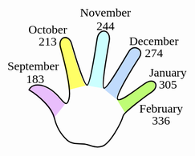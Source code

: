 ```{=html}
<?xml version="1.0" encoding="UTF-8" standalone="no"?>
<!-- Generator: Adobe Illustrator 11 Build 196, SVG Export Plug-In . SVG Version: 6.0.0 Build 78)  -->
<svg
   ns3:viewOrigin="-123.4824 642.7246"
   ns3:rulerOrigin="124 -124"
   ns3:pageBounds="-124 716 716 124"
   width="362.46964"
   height="277.19528"
   viewBox="0 0 362.46965 277.19529"
   overflow="visible"
   enable-background="new 0 0 838.332 516.951"
   xml:space="preserve"
   version="1.1"
   id="righthand"
   sodipodi:docname="righthand.svg"
   inkscape:version="1.3.2 (091e20e, 2023-11-25)"
   xmlns:inkscape="http://www.inkscape.org/namespaces/inkscape"
   xmlns:x="adobe:ns:meta/"
   xmlns:sodipodi="http://sodipodi.sourceforge.net/DTD/sodipodi-0.dtd"
   xmlns="http://www.w3.org/2000/svg"
   xmlns:svg="http://www.w3.org/2000/svg"
   xmlns:rdf="http://www.w3.org/1999/02/22-rdf-syntax-ns#"
   xmlns:dc="http://purl.org/dc/elements/1.1/"
   xmlns:pdf="http://ns.adobe.com/pdf/1.3/"
   xmlns:xap="http://ns.adobe.com/xap/1.0/"
   xmlns:xapgimg="http://ns.adobe.com/xap/1.0/g/img/"
   xmlns:xapmm="http://ns.adobe.com/xap/1.0/mm/"
   xmlns:ns3="&amp;#38;ns_ai;"
   xmlns:ns4="&amp;#38;ns_sfw;"
   xmlns:ns5="&amp;#38;ns_vars;"><defs
   id="defs108">
					</defs><sodipodi:namedview
   id="namedview108"
   pagecolor="#ffffff"
   bordercolor="#000000"
   borderopacity="0.25"
   inkscape:showpageshadow="2"
   inkscape:pageopacity="0.0"
   inkscape:pagecheckerboard="0"
   inkscape:deskcolor="#d1d1d1"
   inkscape:zoom="0.4993561"
   inkscape:cx="-32.041263"
   inkscape:cy="65.083815"
   inkscape:window-width="1256"
   inkscape:window-height="896"
   inkscape:window-x="221"
   inkscape:window-y="32"
   inkscape:window-maximized="0"
   inkscape:current-layer="svg108" />
	<metadata
   id="metadata1">
		<ns4:sfw>
			<ns4:slices />
			<ns4:sliceSourceBounds
   x="-123.482"
   y="125.773"
   width="838.332"
   height="516.951"
   bottomLeftOrigin="true" />
		</ns4:sfw>
		<ns5:variableSets>
			<ns5:variableSet
   varSetName="binding1"
   locked="none">
				<ns5:variables />
				<ns5:sampleDataSets />
			</ns5:variableSet>
		</ns5:variableSets>
<?xpacket begin='﻿' id='W5M0MpCehiHzreSzNTczkc9d'?><x:xmpmeta
   x:xmptk="XMP toolkit 3.0-29, framework 1.6">
<rdf:RDF>
 <rdf:Description
   rdf:about="uuid:4dd77512-294e-11df-b0f4-001f5b3c2ba8">
  <pdf:Producer>Adobe PDF library 6.66</pdf:Producer>
 </rdf:Description>
 <rdf:Description
   rdf:about="uuid:4dd77512-294e-11df-b0f4-001f5b3c2ba8">
 </rdf:Description>
 <rdf:Description
   rdf:about="uuid:4dd77512-294e-11df-b0f4-001f5b3c2ba8">
 </rdf:Description>
 <rdf:Description
   rdf:about="uuid:4dd77512-294e-11df-b0f4-001f5b3c2ba8">
  <xap:ModifyDate>2010-03-06T19:45:34Z</xap:ModifyDate>
  <xap:CreateDate>2008-03-27T12:07:11+01:00</xap:CreateDate>
  <xap:CreatorTool>Illustrator</xap:CreatorTool>
  <xap:MetadataDate>2008-03-27T16:40:58+01:00</xap:MetadataDate>
  <xap:Thumbnails>
   <rdf:Alt>
    <rdf:li
   rdf:parseType="Resource">
     <xapgimg:format>JPEG</xapgimg:format>
     <xapgimg:width>256</xapgimg:width>
     <xapgimg:height>160</xapgimg:height>
     <xapgimg:image>/9j/4AAQSkZJRgABAgEASABIAAD/7QAsUGhvdG9zaG9wIDMuMAA4QklNA+0AAAAAABAASAAAAAEA
AQBIAAAAAQAB/+4ADkFkb2JlAGTAAAAAAf/bAIQABgQEBAUEBgUFBgkGBQYJCwgGBggLDAoKCwoK
DBAMDAwMDAwQDA4PEA8ODBMTFBQTExwbGxscHx8fHx8fHx8fHwEHBwcNDA0YEBAYGhURFRofHx8f
Hx8fHx8fHx8fHx8fHx8fHx8fHx8fHx8fHx8fHx8fHx8fHx8fHx8fHx8fHx8f/8AAEQgAoAEAAwER
AAIRAQMRAf/EAaIAAAAHAQEBAQEAAAAAAAAAAAQFAwIGAQAHCAkKCwEAAgIDAQEBAQEAAAAAAAAA
AQACAwQFBgcICQoLEAACAQMDAgQCBgcDBAIGAnMBAgMRBAAFIRIxQVEGE2EicYEUMpGhBxWxQiPB
UtHhMxZi8CRygvElQzRTkqKyY3PCNUQnk6OzNhdUZHTD0uIIJoMJChgZhJRFRqS0VtNVKBry4/PE
1OT0ZXWFlaW1xdXl9WZ2hpamtsbW5vY3R1dnd4eXp7fH1+f3OEhYaHiImKi4yNjo+Ck5SVlpeYmZ
qbnJ2en5KjpKWmp6ipqqusra6voRAAICAQIDBQUEBQYECAMDbQEAAhEDBCESMUEFURNhIgZxgZEy
obHwFMHR4SNCFVJicvEzJDRDghaSUyWiY7LCB3PSNeJEgxdUkwgJChgZJjZFGidkdFU38qOzwygp
0+PzhJSktMTU5PRldYWVpbXF1eX1RlZmdoaWprbG1ub2R1dnd4eXp7fH1+f3OEhYaHiImKi4yNjo
+DlJWWl5iZmpucnZ6fkqOkpaanqKmqq6ytrq+v/aAAwDAQACEQMRAD8A9KaVpWlnS7MmzgJMEdT6
afyD2xVFfonSv+WKD/kUn9MVd+idK/5YoP8AkUn9MVd+idK/5YoP+RSf0xV36J0r/lig/wCRSf0x
V36J0r/lig/5FJ/TFXfonSv+WKD/AJFJ/TFXfonSv+WKD/kUn9MVd+idK/5YoP8AkUn9MVd+idK/
5YoP+RSf0xV5L/zjFaWl1+Wjy3MMc8v6Uvl5yqHagl2FWB6Yq9a/ROlf8sUH/IpP6Yq79E6V/wAs
UH/IpP6Yq79E6V/yxQf8ik/pirv0TpX/ACxQf8ik/pirv0TpX/LFB/yKT+mKu/ROlf8ALFB/yKT+
mKu/ROlf8sUH/IpP6Yq79E6V/wAsUH/IpP6Yq79E6V/yxQf8ik/pirv0TpX/ACxQf8ik/pirv0Tp
X/LFB/yKT+mKu/ROlf8ALFB/yKT+mKu/ROlf8sUH/IpP6Yq79E6V/wAsUH/IpP6Yq79E6V/yxQf8
ik/pirv0TpX/ACxQf8ik/pirv0TpX/LFB/yKT+mKu/ROlf8ALFB/yKT+mKu/ROlf8sUH/IpP6Yq7
9E6V/wAsUH/IpP6YqhdV0rSxpd4RZwAiCSh9NP5D7YqitJ/45Vl/xgi/4gMVReKuxV2KuxV2KuxV
2KuxV2KvH/8AnFn/AMlfJ/21b/8A5O4q9gxV2KuxV2KuxV2KuxV2KuxV2KuxV2KuxV2KuxV2KuxV
2KuxV2KoTVv+OVe/8YJf+IHFXaT/AMcqy/4wRf8AEBirzvTrnXNTjaZ75vVC27Su8t4vJ57WG5bg
ltc2kcaL6/BV4k0FSxJzUa3tTwcnBw38XHyZ+E1S367qX6ZOieo31n6uLwX31vU+Hp8zGY/Q+t15
cqHn6vT9nK/5Y/d8fD/FXPy9zH8x6bpdqNxqmmpDJLM12LiZLZI0u9TgIeY8Ucsbyeqh6chx6d8s
0Xanj5RDhq/NY6mzyRBtdbAJF8CewM2qCv0/Xz+rOj/Kea/mPJC6Xd6nq2nw6lbzNaQXI5xW8l1q
c7otSBykF5CGNN/sD+OCOmsXbKWejVK2kvqep6jqGmpO1vLpfpetcm61ORZvrCl14xfXIzHwAoau
/L2yqWGjVsJ6rhA25qt8mp2WradpT3DTy6qJvRuRdanGsJt1V2LR/XJDLyUkCjpQ+OYHaOo/LYjk
ript02bxTVUv1e21LSNOn1O4u2uoLUCSW3juNThd0qAwWQ30oU06VQ5odP7ReJkEeCrPf+xzDhoc
0Wug62VBbUQjEVKCXVHAPhy+vpyp48R8sqPtOf8AU/8AZfsT4Pm8t/5xw03Urv8AL6Zobz6ukep3
iFfUvviIcEtSG7tkH2qfZJ71zN7Q7b/L5BDg4tgedc/gxhjsPQ+Op/p/9A/WG9f6r9e+vfWtT4en
6npel6H1yvLl8XP1fbj3yn/RD+68Tg/iqr8r7k+FvTtXXU9INj6tw13+kLqOxjC3Wpwem8wbhKSb
ybmqld0oK/zDL+ze2vzOXw+Hh277/QwzR4ImSNutG1m3tZrj9Iep6KNJ6fq6onLiCePL6+3GtOtD
8s6Pw3XDW+SWWMuqajZwX8Fw1tBdxrNDA9zqczokg5KGkF7EGbid6KMujpbF23HPR5Kdld6ne3t9
YpK0Mmmukc07XepyLM0qCUFYxeR+mFR1G7tU16ZpO09d+WmIVxbe5EtRVbNXd7qdpqdjpjytNNqf
q+jci71ONYfQXm3KL645k5g0FHSnXfpmHDtm4Slw/TXXv+CBqbBNK97LqOmxJd3Vw9zbiaGOWGK5
1OFys0qxEq7XsoBXnX7O/Tbrjp+2PEmI8NX5/sWGps1S+2h1m4t4rgXfpCZFk9L19Uk48hXjz+vR
8qVpXiK+AyuXblGuD7f2IOq8l5s9bAJF6HI3CGfVEBPhy+vvSvjxPywDt3+h9v7EfmvJkulaRpmo
aXZ36vfxrdwRzrGdRviVEqB6E+t2rnQhzEgstN1e9t/rUd+YYpHf04ml1N2VVcqoZxqCcjQbniPl
nLan2hljySgIDY97eMVhQsLXWrzUtSsfr3pnTXjjaX1tUb1DLGJuQX6+vDirhaVapFdq0G/7M1H5
nCMhFXbg6nN4cq5obWTrem6rpmnC8Ep1MzUm9fVF9L6ugc/B9fbnyrT7S0982McVmmqGpMgdlR11
i3ltWmvPVhlurW3lRJtUjbjcXCQsVY37gEB6j4Tlk9MIi7bIZ7NUynWdJsNO0e+1BWvpWs7eW4WI
6lfKGMSF+PL1WpWnWmYU5UCe5yEq/QGtU/46Yr4epqn/AHkM5T/ROf8AU/8AZfsb/B80DoKajr2k
watb3DWENzy4W0l1qdyy8GKNWUXluDVlJHwdM67EOOIl3h1uXVcMiK5KLyan+lbrSVmZZrJY5Zbs
3epssizg8AsP1tShUo3I+o3bx2vx4OLqmOpsXSjfXmp6fJaRSyNcNqE62sDrd6nCIpGBfmym7l9R
eCN8IK7038KNcPAxGfOmQz7HZWv/ANMWFlcXz3hlS1jaZ40n1KN2WMFiFZ7ydA1BtyjYeIOc/j7b
4pAcHM9/7GA1Nnky60uLqfyrdfWpfXuIFvLaS4KqpkNtJJB6jKoChn9PkQoAqdhTN+5aZaT/AMcq
y/4wRf8AEBirynTdeGmIYfqF5ferBYS87KFplSunWycHb4QH+DlQV+Eg985rtXBxZr4ojYc3Czxu
XNS/TE3+ITrv6Lv/AEfqosfqf1Wb6xX1DKZacfR4dF/vOVf2aZi+FHwuHjjfFf2e5r4Rw1Y5t6j5
kXWre0+pafeiOKeG8W4eB3hcQ/vBGr24n+JiAnT4TXlQgjMjQ4hp84lOUdvNMYcJ3IRR88Q8/SXS
NTNxQn0Db/GAKUZkDF1QlqBuNDvSpU07TBrceUXD1BPB5hBaP5hXRNLtNKubC9lkgpBHPFbusUzF
qIIvrAgkZm5fY4V69QK5YMnCBYKZRsk2Edo+uTaPqWr6xeaVqH1XUhCwRbaQPAtshRmuDII4lU15
ArI232uOUTnZJaskRKgCFa+8wvqWs6PrNtpWo/VdMW4Zka1kLzi5RY1NuYxJGwAqxLOoI6E1zmu2
NZgzYTjjOIlfXyLm6PTzxysr9Z81R69pF5pVppmoxyTj6vLPJbM8cDchyEwhM0iso34ceVKGlCDn
NafRjFkhOU4Vz59Pk7Aysckt8x/nvonl7ULPS77y9rs2qXsbSw2lpZiRmWP7TIJJIWZRQ78fmBgx
dkSyAyjPHwjrZ/Uk5K6MY/IvWb3yl+X0kevaHqdp697dXqu9sY1WKUjh6jTGIKzcfhHeopUmmZva
WmGoz+icD6QOfcwgaG4ZsdduB5o/xB+h9T+rfUvqBtPqk31nl6vrepTj6Xp0+H+85V/ZpvmH+Xj4
HB4kOLivme6u5le/JZq/mQeYI9Mm0/Tb4w2N7Ffmdrd3ilW3DVjie3E4Z2Y8RWi9asKZuux+x82D
MMkq4a6OJqc8DExvdHX/AOYNrNBc2SaRqgumjaMxtbboXX4WlVGd0VuWx470NK0OdeLPIOqjhPOw
kun+Z49K06002fTr+R7SKO2SaO3dUnMYWNTEJvRkYt9rhx5AVPRSctnqI4oXPYByJQsk2Flhrraf
qGp6jPpt96GpSRSgC3kQwCKNYW+sNKIolFED8ldgAfiIpnI9rShqsoOOUeVbsZRugCFl1rrajqmk
6zb6bf8A1bTxMxja2lMk63UYRTBwV4yF+0ebrt0rmBDAIwlEzjZrr3H3KI0CLCvfeZ4NatvqVtYX
0f8ApEHrXD27vHEYZ0kkWT0PWdXCp9jjWtK064cGnGLJGUpRrnz/AGLCHCQSQr2XnCOG1htpdK1A
XESRxmL0lDuSrbxRu6SOv7ttwm3emVnRGVyEoVfex8K97Cu/nIqjEaHq1QCRW1oPwY5EaP8Apw+a
+H5h6H5dtxb+X9MtxKk4htIIxNEeUb8Y1HJD3VqVBzsxydkwjTtY81W9sYLLy+L6zjlmWC8F5FF6
qCVgH9N15LXwOcBrsGE5pXkrf+aXKiTXJCaTq/miPWdZlt9CFzdTyQve2gukj+qusQjRDI68JecS
LJVOnLidxnY9hxEdMBE8Q335dXVa8Az3NILzLqnmSbXdEnudGW1vLc3P1GxNyshuucYWWkqLwi9J
fi+P7XQb5uYE8Q2aMUY0d1b9J+ZJ7vTor3RRZWzahYc7n60kvGl5EVHBF5HkwC/Tl2WR4Ts24wOI
bvRPNo5eVdZHIJWxuRyavEfuW3PEM1PkDmsyC4n3OcGO/wCLLmlf8PatTr/dQf8AVbPNvysf9Uh/
sv8AiXL4vJJfJGuzWHliys49LvdRSIPS8skUwPzdpPgM7QOePLi1UHxA56dp9scR5B0GohczuELJ
rsq+ZtRu/wBF3jvcxwRNZLGv1iEQKSHlBYRBZfWPDjIa8W8DTMwy3OzKEPSNwhta1qS4m02STT7u
0+pXa3SpcIOU5CtF6MAiMvKUiXmFamynwzD7XHHp5Dl5nkzEdjuiNU8zi9027s/0XqNp9ahkhN1d
W5jgi9RSvqSuC3FErVjTYZxmDS+uPrhzHVhHHuNwz2w/5RnUv+M+q/8AUXPnYuxTXSf+OVZf8YIv
+IDFXmmg6tpdlC8V5eQW0jRWLqk0iRsUOm2o5AMRUVUivtnL9r4pSzWATsHB1ESZJmfMvlwCp1Wz
p/zERf8ANWavwMn80/Jo4D3MX8qebvKmieWtPsda1qx0u9VHZrW9uYbeUK8jMpMcrKwqrAjbpmXq
9NklkJEZHl0PcGzJCRPJQX8xPy//AMZ3Fx/ibSvQOnQxib69bcC4nlYqG50qAwNM6X2eiceOQmOH
1ddujIQlw8urvMX5ieQJbjQzF5m0qQRaraySlL62YIiluTtR9lHcnN3mnEjY9V4JUdujJPMv5nfl
rL5d1WKLzZo0kslncLHGmoWrMzGJgAqiSpJPbKDIOPDFKxsVvlz8zfy2h8vaXFL5s0aOWO0gSSN9
QtVZWWJQQQZKgg55hqNDnOSREJ/Uf4T3vRCQrmoeS/PvkafUPMEUPmLTJJJ9TkmhRby3LPH9XgXm
oD1ZaqRUbZPV6TNww9Etodx/nSWMhuxDzn5n8txf85BeR76XVrOOyh0+/Sa6e4iWJGkjkVFZy3EF
mNACd8zNNp8n5LJHhlZlHaixJHEGdfmBruiXnlHULa01C2ubhxGUhhmjkchJVdyFUkniilj4AE5h
9n6fIMwJjLkeh/mllMilef8AN38rreZ4ZfNelrLGeLr9aiNCOoqGIygdnagi+CXyKeMd7HPy+/Nn
8s7PyhYW135n06C4T1ecUlxGrDlM7CoJ8Dnp2A1AA9zoM+KRmSAhj+av5bf4t1e5/wAS6d9Xlgs1
il+sJxYp6vIA13pyFcy8M4i7LKGOXCNlDXfzS/Lia40gxeZNPcQ36SSlbhDxQRSAsd9hVhmD2z+8
05jHcshjlR2Revfmv+Wsuh6jFF5m055ZLWZURbiMlmaMgAAHqc43Bo8wyRJieY6MYY5WNkx8n+cv
KN35a0022tWMvpW0MUoW4iqjpGoZWHKoI8DlWfT5BM+k8+5jKBvkpeU9a0e3/TH1i+t4fX1O5ng9
SVE5xPx4yJyI5I1DRhscs1OGZ4dj9I6JnE7bdERLqumXHmqzmgu4ZYUiMbypIrIHcSFVLA05EISB
7YxxSGCVg/UP0rwnhLKMwWpOvJ//ACiWif8AMBa/8mVzv4cg7YJBpGr2NlYra3TPDcQvKskbRSAg
iRv8n7j3zgNdocxzSIiatzIyFITR9UtLfXNcuZxLFb3ssElpM8MyrKsdusTFCUoaOhH9hGdj2Fjl
j0wjIUbP3up18TKdjuQXme+guvMOgXtss01pYm6+uTpDMyRetEEj5sFoOTCgzd45DiDRixyAOypP
f293LYwWwkllN/YtwWKSvFLuJ3Y/DsFVSSewy7LkiYndtxwPEGaebgT5U1oAEk2FyAAKk/uW6AZq
so9B9znBKv8AFXlilf0xZU61+sxf81Z5n+Vy/wA2XyLmcQSD8v8AXNFsfKNhaXt/b2l1EJPUt55U
ikXnK7ryRyrDkrBhUdDXPUtLtij7g89qYE5DshX1vRl82ardNf24tZ4bSOC4MqCOR4RIZVR68WKC
VOQB25DxzNwyG7KETwjZD6zqmmX1/oUVldw3UkeopLIkMiyFYxDKhdgpNF5Oor4kZgduSB00mVGj
7k58yf8AKO6p/wAwc/8AyabODwf3kfeGqHMMjsP+UZ1L/jPqv/UXPneO1TXSf+OVZf8AGCL/AIgM
Vea6Hpun30BkvraK7eKGxiiadFkKRjTrZ+C8weK83ZqDuSe+cx2vmnHNQJAodXB1EiJc0z/w55e/
6tdp/wAiIv8AmnNX+ZyfzpfMtHHLveX6f5X8t3v59eYLW80q0ubWLRrV4reaCOSJHaQAsqMpUH3A
zYz1GQaWJEjfEercZngG/VkXm/yP5LgGjfV9B06D1dUtopfStYY+cb8uSNxUclbup2y/sTPOeoAl
IkV1KMc5b79Ez1LyB5EGnXRXy5pisIZCrLZwKwPE7ghAQflnbnHGuQUTPemHlP8AL3yFceVtHuLj
y3pc1xPZW8s00llbu7vJErMzMyEkknMMAU0ZMkuI7lC6Z5D/AC+XXfMC3Pl/Svq1tNbrCstpbmON
Xt0chAy8V5O5O2cX7RajLDOIwlIbdCR9zuNFvjBLF/PXlLyfZfmb+Wn6M0bT7aG7u79ZxbW0MaSq
tqGXmEUBwDuK5haPU5Tp8xlKRIEep23ciURYX/8AOSnlPyvH+UWtalFpFnFqFl9V+qXccEaSx+pe
wI/F1AI5KSDg7F1WWWpjEykQb6n+aVyRHC9I0vyx5aOmWhOk2ZPox1Jt4ifsD/JzWZNXm4j65c+8
sxEPNfyB8reSZvye8v32qaTp0tzci5Mt1dQQO7sLqVRV5FJPwqBmz7X1OYaqcYykAK2BPcGGMDhZ
dD5L8nnzvc2h0SwNommwzJbG2iMQlknkRnEfHiGKxqK07Z0Hs1llkwyMyZerrv0Dr+0SY1WyF8++
TvKVpbaQbTRbG2M+q2sE5htoo/UicsWjfgo5I3EVU7HOkjEWHCw5JEnfopeYPJ3lGHQdSmh0Swim
itZniljtoUdWWNirKyqCpB3BGZUsca5NsZm+apoHk7yjPoenTz6JYTTy20MksslrC7u7xhmZmZSS
STUk55tm1OXjl6pcz1LXKcrO7EPy28vaCv5h/mLajTrb6tBeWPoQGJCkfO2LNwUii1PhmTqs+Tws
Z4jZB6+bZkmeGO7Mb/SdLj8x6TZx2kUdncx3UlzaqirDI8IQRM8YHFinqvxJG1cohqMnhS9R5jr7
2AmeE7qHnnRdHtvK97PbWNvBOnphJYokRwHlVGAZQD8SsQfEHJaLPM5QDIke9OKR4huy/Ne0p15P
/wCUS0T/AJgLX/kyud/DkHbBN8kl2KuxV2KpT5uJHlTWiCQRYXJBBoR+5boRleU+g+5ISr/C3ln/
AKtFl/0jxf8ANOeZfmsv86XzLmcISH8v9E0a+8o6fdX1hb3d1IJBJcXESSyNwldF5O4ZjxVQo36C
mep6bfHEnuDz2pkRkO6FfRdHbzXqtm1jbtaW8NpJBbGJDFG8wkEjIlOKl/STkQN6DwzNwxG7KEjw
jdDazpmm2N/ocllaQ2skmopFI0MaxlkMMr8W4gVHJFND3AzA7ciBppMrNH3Jz5k/5R3VP+YOf/k0
2cHg/vI+8NUOYZHYf8ozqX/GfVf+oufO8dqmuk/8cqy/4wRf8QGKvLtLsNTu4+dlqT6akcFhG8cU
UcnqMNPt29RjMJKNRwvwUFFG1anOa7WyxGWjEHbz/QXC1EhxclLzInmbRtFudSTXpZ2gApE9vbAE
uwQbrHXYtX36e+YWnljnPhMB16y7ve1wMSapJ9R/KvzK3mqbzPo/nKfTNUurZLS8kaytrgSRxmq/
A9EWlB0X+OSGuhwcEsYMQb5lfFFUQlGmeTPzL80aLYahefmDKnGU3EMS6XZDhLC7xq3JOFfHfMka
zHpsp4Me468RZGcYmgFceVfzTvdT1PRpfzElEVvDCXkXSrFS63QkBHwgFePp9Qe/amdR2ZrJ6rGZ
H070kSjV0iR5a/NnSBpOm2v5jyi2uLhbKJTpFgfSX03cU5BiQoj4ha/qpmVPEYjmxlwGzw/ara1+
Vf5iQaZrF7c/mEb5JYjc3ltc6Lp80czWyl0qkvqIKUoCF228Bmv1HZ2LLLjkPUOtkfcQyxayqiBs
35c/KPzNfS+WvMGqecpJxpUBuNJsrbTbKzit3uohzosS8GHFqbpnE5e0sceOEcY9R3uUjdfb9ruB
A87R2r+Tdd/MPyvr/l7VPMk0Vqt49iStrbkN9UkSVJGCrG32lFQrDEarHpskJwxi+G+cut+a8JI5
sc0aL8z9A/NfTPI1955m1SxvdJkvRP8AULaJo/SdkVArevX+7+1Xv9OXTlp8mnlmGIAiVfVL9FIF
g1btU/JjzL5a8rJY6f5xE2hWNwosNMvtH0+9EP1u4WM8ZLlZW2MvI0Ar7VxxdpY82W5Y6mQbInIf
SL6e5TAgc2SR/ld+aMWoNqMf5mTLeNELcv8Aoex4+kpBVAleAAIqKDufE4dL2/HBHhx4qH9Y/pDX
l0wn9W6V6X5E/NDzfoOn6lf/AJjTIFmNxBCNJsaJLBKyI3JPT5fZ7jO5xkkA26iU4wkQI/ahJvJ/
5oX2qa1oFx+YcrW9rHFHI40mxUyJdRFmHwgFaDbY5kw45Xu2RnGgac3lP80tMudJ0m3/ADDl9C5L
wRk6TYn01hiMg+0GLbJx65oO0+zsGDGcnDxG+8jn8VJibNJhof5ea15Uj1zXG8z3F/qmot9d1OZr
a3QTfV1PFFQiQR/DVQV2G21BTNGNVDLKEDAcI2G56seMSIFbJ3YaFq2pWtjq82syi9eJZbeURRVh
WZKtGqgCNgQ1GLIa0B2oKVT1EImUBAVfeenxQZgWKRc3ljVLpBFf61JfWtQz2s1vbiNypqvP01jY
gMAaVp45HHq4wlxRhG/fL9aI5ADYCnd+W7iCzmlTUbhmijZlV7i9IJVSQGpcq33Gvvk46uBI/dw+
1IyDuD03SxCNMtBDEIYRDH6UK/ZReA4qPYDbOxdiisVY9eXmsT6xdWtrdJaW9okVB6QkdnkDMxLM
1KUoAAPHfwnCFuLnzmBoLtOvNXi1yGxu7pLqC4tZ5wfSEbq8EkKihVqEMJzWo7DGcaTp85mTaf5B
yUq81sF8rayxRZAtjckxvy4tSFtm4FGofZgffIZT6T7khjQ8oXnGh8y6v0pX1Lb/AKoZ5t+aj/qc
P9l/xTl8Pmk3krQJ9R8tWd7Fq17pkcoYLZWLoIE9NzGSouEuJPjKc2+PqTnp2n3xxPkHQaidTOwQ
r6DMfMuo2f6UvRJbRwStfCRfrEwnUgJKSpiKxeieHGNacm8TXMwx3O7KE/SNgoazor282nRyX91e
C8uktke4f47diDJ68Bh9HjKFiKAsG2Y9qg4fa54NPI/V5HkzjPY7K+q+WFs9Mu7w6pqF0LaF5vqt
zcNJBL6al/TlQBeUb0oy13Gcbh1YMx6Icx0/awjk3GwZ7Yf8ozqX/GfVf+oufOwdimuk/wDHKsv+
MEX/ABAYq8q03UNctVKabpX6ShaCweWX147fhIdOtgY6PyLfCqty2+1TtnNdq44HL6pUa7nCzgcW
5U9efzZrOk3Gmy6C1qk6/wB8l1bzMCh5qAhaEHkygH4thvv0zD04wwnxGf8AsT3NcOEG7TXT9V83
anZpfaZ5fS8spa+hcrepGr8TxaizRxyCjAr8Sjp4UOZo7Dkf4h8mz8qe9A+X4PNekW6eXrfRhe3V
kHaTlcRW78HYSB2X97GATKVAWVj8JJptl2fseU5mXFzZz05Ju0TBpHnyDVbzUx5f5yXyRRvbm7t1
WNbcNwIk5NzLmVqjgvGg6123PZeP8tjMTvun8vtVobUbrX5JNHuX0xPrENxPcxWUU4dzJYv9VmSV
3WGNADMaMheppQUqRsvEOTYBMdIZAgFG6j5m8z6hYXNg/ltoI7uJ4HnW7gkKLIpRnCH0+RUGoXkK
+IxOGfciPZswQbWaX5l81WGmWlgPLRmFpDHAJfrkCc/TQJy4/FxrStKnONyeyOaUieMbl2wEu5D6
Lq/mfSfr3DQGuf0hdy3z1uYIvTealYhRpOYXj9v4a/yjLdR7K5Z8NSHpiB8kASHRgmr+Y9fb/nIP
Qr9tDK3aaHPElj9aiPJPVkJk9WnEdelMsj7O5I4Dg4hxSlxWwN8XJn2t635n1jT3sZPL7WqM8cvq
rdQTHlA6zIvEmLZnjClq7CpoemVaf2Uy458RkOR+0EMyJHojj5z82UNPKxr2rfQf805R/oPzfzwn
1dyB8taxr+h6fZaL+hfUgWcQR381zFCCbmciMvFF9ZZfilC/CW8c7EYpQjuOTqs3Z8iTK1SGy84N
req6vZaKt4t9KIJFW5iijRrEtbng8lHkDMrfajSnbkN8cefhvZiNOQALWajZ+c/rFrq15ogtINJ9
Sd/9KhlUq6em7OyHmixxsz/BG5NKAZidpR/MYuAbJ/L7EWr/APO56zpfFPL/AAsdRhoLpLuB2EEy
/wB4sT+iSeDVCsV96ZosPYsoTEuLkbYx0xBu0PoFz5uaxFlYaALtNKY6fPKbuKI+rbfAQyMDuVCt
8LMu9ORIORydiylIniG57lOmJPNVvNc82WdzHaXHl5Uu5qNDB9djJdaMWYMEKALw35MDuKV3pjaj
srwo8Up7e5rng4RZKheat5ymtJ4V8tUMkbID9dgO7KR0oP15hxxYgfr/ANiWsRj3vTtGlgl0exlt
3MkElvE0MhHEsjICpKnpUds7UG3ZpZF5saZTJb6PfTQ8nVJlNoFcIxXkoe4VqGm1QD7ZqsvbenhI
xJNjybBjJY5L5i1p9f1FtK0OW7YLAl5DPPBbvBKFYqvIPMkgeNlf4TtWh3qBtNHqY5occN4l12sg
OIWaWR+a9TtPMdjLrOiTWkstvc29jbW80Fy07M0MshLl4UjEaw/tH4uW3TfJMTI0GOmMY2bZAPPE
QlgSbSb6BJ5obcSv9UKq08ixIW4XDtTk4rQHBLBICy5YyxJpMvM8cUnlrVo5ZfQiezuFkm4l+CmJ
gW4AqW4jeld8xsguJ9zYGJrr/nYqCfKpBpuPr9v/AEOed/l9N/qp/wBIf1uZZ7kD5ffzdoOkW+lQ
aA99Fbg8bl7m2t2YuxdgYw84FGYgfHuM67F7QaWERGzsO51mXQSlIm+aWtq2tnzBqNzFpJl1KRYY
b/TfWjUWyxJygf1yeEvrCVzRV+Hjvm97P1kc8OPHvH5NUsAxiiVO8vtWutR0hdT006bEl4jwN6sc
4kl4MoQlCCn7tnb7O9Oo709tGR00rDChRosg8yf8o7qn/MHP/wAmmzhcH95H3hphzDI7D/lGdS/4
z6r/ANRc+d47VNdJ/wCOVZf8YIv+IDFXnWgyy2lqPVtLxlnhsZYZIbS5nRk/R1tHUPDG6/bjYUrX
bOb7U0mXJluMSRTh58cjLYJkdUQCv1PUP+4dff8AVHNd/J+f+aWjwZdyI8g340fylYabqNpfQ3lu
JBLGLG7kA5yu4+KOJlPwsOhzs4jYOyCraalHH5svdSe1vhZ3ECwxSfUbwkvHwLAoIuQHxbEih3p0
OSSnf+JtO/3zff8AcPvv+qOKsQvluo30y8NleNA76wfgtZ5JFFzfJNDziRGkTnGpYclHvvmTppiJ
Nt2CQB3a+vn/AJYdR/7h97/1RzN8eHe5Pix73fXz/wAsOo/9w+9/6o4+PDvXxY97vr5/5YdR/wC4
fe/9UcfHh3r4se95nq93X/nIHQZPqt4KaHcD0zZ3QlP719xEY/UI9wtMpOWPiA3tTWZjjBt6Z9fP
/LDqP/cPvf8Aqjl3jw72zxY97vr5/wCWHUf+4fe/9UcfHh3r4se9Y0k93cWMMNjfc/r1nITJZXcS
BIrqOR2Z5IlRQEQnc5XmyxMSAWGTJExO7JtI1e3sbe4trm3vVlW9vW+Gyu5FKyXcroyukTKwZWBB
BzWuGt1/Wra+0LUbK2t757m7tpoIENjeIDJKhRAWaJVUcm6sQB3xVry7rlraeX9Mtbi3vknt7SCK
ZPqF6eLpGqsKiEjYjFUv8oaimn/pr65aX0X1zVbq7t/9BvG5QyFQjfDEaV4nY74qhvMd2115jsdQ
t7O+ktLeJopnFjdghpA5WiGLmR8O5AoNq9Rms7VwzyYqiLNtGeJMdmzqiAEmz1Hbw06+P6oc53+T
8/8ANLh+DLuZX5Ztp7Xy3pVtcIY54LO3jljPVXSJVYH5EZ2ceQdkGPaTqKWVitrcWt8s0LyK4Wxv
HWokb7LpEysPAg0OcJrezNRLNIiBIJcuMxSF0i9Ntret3U1lfpb30sElq/1G7PNY4FhaqrEWWjxn
ZgNtxsQc67sPFLFphGYqVn73Va6BnO47oLzNPPeeYNBvbawv5LWwN19bk+o3YKetEEjorRBmqw/Z
Bp3pm5hMCQacWKQBsKk88t1LZQw2V9z+vWLkvY3cahY7uJ3ZneJVUKqkkk5dlyxMSAW3HjkJDZmv
mW2nuvLuq21uhknns7iOKMdWd4mVQK+JOa2Y9JcwJQNetCARbahQ776dfD9cOedfyTqf5hczxI97
f6dtf+Wa/wD+4fff9Ucf5J1P8wr4ke9i0LXMXmbWtRewvxZ3/wBWFpILK6Yt6EXCSqLGXSjNtzA5
dq53ns7A4dPw5PTKy6/Vgylss1prq7n0t7fT9QdbO9S5uK2N2vGII8ZI5RLyPKRfhWppvSgOZna3
7zTyjDeTijHKjsi9auZLrR761gsb9p7i3liiU2F4oLuhVRyaIAbnqTTOOw9n5xMExPMMI4ZXyZTY
f8ozqX/GfVf+oufOwdimuk/8cqy/4wRf8QGKoC38ttaRLb6fql5Z2ce0Nqn1eRI17IhnhmcKP2V5
UA2FBiqp+htR/wCr9ff8BY/9k2Ku/Q2o/wDV+vv+Asf+ybFWIXPmq+hW5vkudXl8vWUskN1q6DTd
hCxSaeOD6v6jwRMrBmHxGhKqy0JlwmraTniJcLLl0i/ZQy6/fMrCqsEsSCD3H+jZFub/AENqP/V+
vv8AgLH/ALJsVd+htR/6v19/wFj/ANk2Ku/Q2o/9X6+/4Cx/7JsVd+htR/6v19/wFj/2TYq8m1zT
bwf85M+XITqt00jeXrlhclbX1FAmk+EAQCOnzSvvir1n9Daj/wBX6+/4Cx/7JsVd+htR/wCr9ff8
BY/9k2Ku/Q2o/wDV+vv+Asf+ybFXfobUf+r9ff8AAWP/AGTYq79Daj/1fr7/AICx/wCybFWOatqW
vRarLpOjXd9qd5axpNfO76fbQQiSpjjMhs5WaV1UsFC0AoWZaishElqyZow5ppoX1nWdLh1CDWtS
hWQukkEsdgJIpYZGimifjbsvKORGQ8WIqNiRkWwGxaP/AENqP/V+vv8AgLH/ALJsUu/Q2o/9X6+/
4Cx/7JsVd+htR/6v19/wFj/2TYq79Daj/wBX6+/4Cx/7JsVd+htR/wCr9ff8BY/9k2Ku/Q2o/wDV
+vv+Asf+ybFXfobUf+r9ff8AAWP/AGTYq79Daj/1fr7/AICx/wCybFXfobUf+r9ff8BY/wDZNirv
0NqP/V+vv+Asf+ybFXfobUf+r9ff8BY/9k2Ku/Q2o/8AV+vv+Asf+ybFXHRL9gVbXb8qdmAWzUkH
/KW3Vh8wa4qqXFja2Hl6eztU4W8FtIkalmc0CHdnYszMepZiSTud8VV9J/45Vl/xgi/4gMVVbu7t
LO1lu7yaO2tYFMk08zBI0RRUszsQFA8TiqC0XzP5e1wS/ojUYL4wcfXWFwzIHqULL9oBqGhPXCRS
AUzwJYX5MjQ+W/qMihls7i90+RSNmFtdSwVI/wAtU5fTmRHk6jOKmUy/LyV38k6NHIS01pbJZTsx
qTLZ/wCjSknx5xHKC7WJsWmPmLWI9F0HUNWkQyLY28k4iHV2RSVjX/KdqKPc5GRoWyYJe6FLo+nW
OsNeTy+ZlvbEXV/60hFxLdXUUEsBjZinoP6pRI6cU2K0Ycs4zRdp5surG/pkeXk5EoARemZ2jjux
V4/rv/rUfln/AMBy6/5PSYq9gxV2KsK8zWFprHnC20vVoxc6ZFp73UFhLvBLMZhHJI6H4ZDEvALy
+zzr1zm/aDVZcYiIExHl8W7FEFF+TJZbK91Ty5LLJNFp5hutNaZjI62V0GCRGRiWf0poJVFdwnEZ
seyNYc+ASl9Q2P49zDJGiyrNmwYd5WPrvreoH7V7q15WvX/Q2Gnj/hbMZfDk6nUm5o38vwW8vvdE
U+u31/cofGOS8lMLfTFwOUy5uzxiogeSeahqFhp1nLe6hcR2lnAvKa4mdY40XpVmYgDAzQWi+aPL
+tvNHpd7Hcy24Vp4RVZUV68GaNwrhWoeLUoe2EikAprgS7FXYq7FXYq7FXYq7FXYq7FXYqhNW/45
V7/xgl/4gcVdpP8AxyrL/jBF/wAQGKpD+ZFjcXHlv6xDE1z+jLm31Ca0UczNDbSB5VCA/E6JWSNe
7quTxyqQJYzFimM6hJKBY+aNEH1q8sV9aFYiP9Ms5QGmtwa0PqpRo67CQKelcz8sOOLh458JejaZ
qVlqenW2o2Mons7yJJ7eZejRyAMp39jmtc5jOij0Nf8AM1l0Vb6O6hTpSO5tIWY/7KdZTl2Pk6zW
D1IjyKTFFrWnEf7watdAHx+ucNR/7Hcrnzc3Tm4BZ53k+tXOiaEp/wB7rxbu6A6i204i4LfI3Agj
b2fNR21qPD00u+W3z/Y5OMWUPqqfXfMvl7S/2Fmm1S5Xs0VigRR9FzcwP9Gc97OYOLMZ/wA0fe3Z
jszLO2cZ2KvH9d/9aj8s/wDgOXX/ACekxV7BirsVYr5yT6rqvl7WB8Kw3b6fdP4QagnFR/sruK3G
aTt7Dx4Ce78fdbZiO6hfyfo/zZoepVpDdmbSbrbb/SFE1u7H/Jlt/TX3kzU+zWoqcsZ6i/l+PsbM
w2tl000cMMk0rcYolLux7KoqTnYuOSwTy9efor8t7bVblaSR6c2p3a/8WyRm6m/4d2zIGwdNIcU6
82U+VNMfSvK+kaZJ/eWNlb28h8WiiVGP0kZju5Yjr14PMPmj6sp56N5dkBYfsz6nSvyZbRG+XqN2
aPMvTY+pcbPPoq+WozqHniS9gX/RdFtJbO4uB+3c3bQy+gD3EUcQdx4uncHBqpAmk6eO1s+zFch2
KuxV2KuxV2KuxV2KuxV2KuxVCat/xyr3/jBL/wAQOKu0n/jlWX/GCL/iAxVF4q83ex/w55jk0anH
SdSMl3oh6LG9eV1Z/wCxY+rEP5SygUjzN02S/SXFzw6ojyjf/oHzBJoEx46VrDyXWjMfsxXZrJdW
g9pKNcR/89B0CjK9Rjo2zwzsUmkw9D8wbuv2b/SrYoNvtWdxOJD8yLpBv4ZXjaNaORXaGwtvO+sW
v2UvrO0vYx/NLG8tvOR/qosA+nBkG7LRy9NKFrJ+kvN+rajXlb6cqaTZnYjmv7+7dSP5neONveLO
K9pNTc44x/Dufi7TCNrVfLym786a3eEVi0+3tNNiJ/ZmYPd3FP8AWjmt/uzYezmHhwGX84/cwzHd
lmdC1OxV4/rv/rUfln/wHLr/AJPSYq9gxV2Ksf8AP1nPd+TtWW2XleQQG7sh/wAvNoRcW/8AyViX
KNVjE8cgeVJid0u1q3bXPK8h05x688Ud5pcrfZFxEVuLVz7LKiMc860eY6fPGR/hO/3H7HLkLDfm
fXIdW/LK4v7ItH+nLOO1tP545dTK20YanRkknAYdiM9Nju4GQ0CVPzrFGfK1xYKoWK/e20zgNhxv
riO0p22pNl8uTq8AuYTDzz5iudJ0uO204qdd1RzaaUrDkEkKkvcOv++4EBkbx2XqwyrHDiNO1nKh
bEZ0bQ9Hs9J0hfW1O6cWmmJMSxluZeUjzzEbsFo88zdSAx65sJyEIuFGJnJ6B5d0K10LR7fTLZmk
WIFpbiSnqTTSMXlmkI6vJIxZvc5rSbc8BMsCuxV2KuxV2KuxV2KuxV2KuxV2KoTVv+OVe/8AGCX/
AIgcVYzrPmDWLG20LS9I+rxXuoWzzfW7xHmhjjtkiDKIo5IGd3MwoPUWgDHtTMPW6vwIcVXu15cn
CLUrDz5e6fKlt5vhhtI5CFh1u15fUWZjQLOshZ7Uk9CzMh/nBIXKdJ2nDNtykxx5hJO/N3l867ok
ltBIsOoQstzpd0wqIruLeJzTfgfsyAfaQsvfNnGRBsNpFimE8YfMvl9S/OyuuQNVIM1lf2slDQ7j
1Le4jp4EjuDmz2nH3uBvGSiPzA09/NWirrsyWOuWmm6nb31ggZ2klaewZJLaIBpZI5ljZo+IPRlP
xI1MHh4JUW3UAziK70Vr3mLVE1PTtd0DQdU1G5s47u1kt3s57UPDdRq4P+krCwpc20HLavDkQD0M
ckgRsjTYpRO/JOvJkDW2gQWrxXKzw1a8nuoHgae5mYzXE4V/9+TSM3055v2pgzjKZ5BXF8ftdvAi
tkb5CUvp+p3zf3t7qt+ZK7/7yztYpv8A8Y7Rc7TsrGIaaA8r+e7jzO5TrVdY0rSLNr3VLuKztVIU
zTOEUsfsqK/aZuyjc9s2FMGOH8zNHJ5x6dqslp3uhZSqKdz6L8bk/RFXwy3wJ1dNnhS7mCXWp6fq
n/OSnlLUNPnS5srnyzdPDPGaqw9eQfQQdiDuDscqa2f3n5i6ZHeT2unWF7rBtXeK5mskhWFJYzxe
MS3MtukjK2zemWoag7gjLY4ZSFgM445HkjNE87+XtXu/qEMz22qcS/6OvI2t7gqv2mjWQASqvdoy
yjxyEomPNiYkc0/yBF7IYP5JLW/k+zt+DyNpaS2DIgLOTp8j2pAHdj6P055xqsEjqJRAsk/fu5kT
sx1U8yLfQ6ePL2ot5ei1VtZRisHNeSPKbbh6m9L5/XVq9Ph7DO97NjkhijHJ9Udv1OBqYmQIijvN
nnTQorWw/SX1nTI49Rspphf2txbJxhuUk+GR0EchUorcUZjmwlIEOFgwyjOyHaeL3VdWn8zapE0F
xcJ6Gl2Ugo9pY15BGHaWZgJJfD4U34A5mYMXCN+bPLk4imfkSzGq6ndeaJd7aP1NO0RT09JHpdXA
/wCM00fFT/IgI+2cxc+Til5ByMMKCbeY/Olrpdz+jLGA6rr7oHTTYmCCNG2WW6mIZYIz2JBZt+Cs
QRmBqNVDCLkWU5iI3SS18zec7TVdNXV5tOubTUrpbQ2lpbzQyxGRXZWSWSeYS8OPx/u1+EFhSlDh
aPtPxsnDw1s1Y8/Eapn2bVyHYq7FXYq7FXYq7FXYq7FXYqhNW/45V7/xgl/4gcVSq88uWGveXbC3
umkhlgjims7yBuE8Ewi4iSNqEV4sQQwKsCQwINMhkxxnExkLBQQCKLFrqfUdGmGm+aEjktbk+haa
0i0tLgv8KxXCEt6EzV48WPBz9lqngOZ1vZcsXqhvH7Q4OXAY7jk3p41zyuQNDX9IaGux0CVwrwj/
AJcZnNFA7QSHh/K0Y2Nmi7XMfTk3Heyx6itilVrdXnmLzvqun+WfX0+xuoYLzWbu5tpI5LG6IaKS
OJJV9J5po44mT7SCjyHlUBun0+rBhcTYLeYCZt6PoHlXQtBjkGm2qxzz0N1eOTJczsP2pp35SSHw
5HboKDATbaBSbYEuxVguleaLHy95NLzIZr1dRv7K206IqJri7F7OBGgYj7QHqFjsE+M7YYQvYJAJ
KU2um3t1fLrWvyLea0Q3oqtTb2aP1htFbpts8hHOTvQcVXaYcIgPNzceMR966wi1bzTPJDo0v1LR
onaK710AMzuhKvFYqwKsykUaZgUU7AO3LjVm1NbRYZM1bBjx0LTND/5yR8q6bpsZjtY/Lt6/xu8j
tJLcyySSO8hZ2d3YsxJ3JzAJtxCWX6z5Iv8ARDLqPlNDNaEtLd+XGaiMWJZ3sXY0hkJNfTP7tj/I
SWzIw6gx2PJux5SOaXU0XzJpgbeWJXNGHOG4t7iI0ND8MsE0TD2ZTmeRGY8nLoSCfeUfM2oRXy+X
tfm9a7YM2lamVCfW41BLRyhQqLcRruQuzr8agUYLrc2EwPk4WTHwnyTDyCVfy6bhAPRur/U7q3Yd
HhuNRuJopB7PG6sPnlAiBya2R4VWTQwzxPDNGssMilZI3AZWUihDA7EHFXmXnXypf+XNKvLzyzI0
GjSRut9YDlJ9QV9mvbFaOeMIJZrcDjQVQAgq90MxiKapYgTaKTXdQ1DS7XS/KUDaH5dhgjit9VmQ
C4aBFCotnbSA8BwA/eTrUf77P2s0Os7WjC4w3l9jDJqANghY20/RGTRtFs3vtZuyZxZo5eaVmNGu
by4fkVWo+KWUknovJqLmlw4MuqnZ+bjRhLIWT+XPJstreJrOt3Iv9bVWWERgra2ivsyW0Z3JI2aV
6u3bip450+l0cMAqPPvc3HjEeTKcy2x2KuxV2KuxV2KuxV2KuxV2KoTVv+OVe/8AGCX/AIgcVdpP
/HKsv+MEX/EBiqreWdpe2stpeQpcWs6mOeCVQ6OjChVlaoIPvirz/VNLvvJxNxGz3nlGo9QuWkuN
NXpyLGrS2i9yfji6nkn2NHr+yhP1Y9pdzi5cF7hnOlafYWdsTZpGBct680sYH72RlVfUJH2iVVRX
wAza6bAMWMQ7nIhHhFI3L2TsVdirHdT8naPJfza1a2ca6xID6lwB8TgqqsPAFliQEjrxFegpfp8g
jLdtxT4TuxSWxn8wa0vlyF3hs0iW5124QlXFs7MkdtGw3V7lkcFhuqK1KMUOZWpy8Iocy35slCg9
ItbW1tLWK1tYkgtYEWKCCJQiIiCiqqigAAFABmucN5Jrv/rUfln/AMBy6/5PSYq9gxVgHnzSRoty
/m+xHG2HFfMluK8XtwOIvAOgktxQyN+1EDWpVMydPl4TR5N2LJRTGy8s6frEBGq20d1YhgywSqGV
nQ8lah/lYVB8cv1WUAcLbnntTKba2t7W3itraJYbeBFjhhjAVERBxVVUbAACgGa9xFXFXYq0QGBB
FQdiDiQrz+/guzq3+F/K8cUTWscYursp/o2nQMo9NPTWgeYp/dwgii/E1F4hue/kcyzEyPo5+Z/H
e4n5e5b8mV+XPLOmaBZtBZhpJpm9S9vpjzuLmWlDJNJtU+AFFUfCoCgDN9jxxgOGIoBygABQTbJp
dirsVdirsVdirsVdirsVdirsVQmrf8cq9/4wS/8AEDirtJ/45Vl/xgi/4gMVReKtEAih3B6jFWM+
SZPqMd55WlNJtBcR2gPVtOmq1k426IitAT/NG2KsnxV2KuxVokAVOwHU4qxryKi3FpqGvBQo169k
vICB1tUVbe1cf5MsMKy/7M4SbSSybAh4/rv/AK1H5Z/8By6/5PSYq9gxVSura3uraa1uEEtvOjRT
RNuGRxxZT7EHFUh8gzv/AIbg02c1vdEZtKvK1qXtKIshqB/fRcJh7OMSbVkeKuxV2KoPWNVs9I0q
71O9Yra2cTzTFRyYqgrRVG7MeiqOp2xVL/J2m3lloiSaggTVdQke/wBTQHlwuLk8zEGH2hCvGJT3
VRiqeYq7FXYq7FXYq7FXYq7FXYq7FXYq7FUJq3/HKvf+MEv/ABA4q7Sf+OVZf8YIv+IDFUXirsVY
35ssry2mtfM2mRNPf6UrrdWce73djJQzwqO8iFRLD/lLwqA7HFU707UbHUrGC/sJluLO6RZbeeM1
V0YVBGKonFXYqxTzFdSa/dSeVdMkPpNRfMV9GaC2t2FTbKwP+9Fwvw0G8aEuaEx8lWUQwxQxJDCi
xxRqEjjQBVVVFAqgbAAYqvxV4/rv/rUfln/wHLr/AJPSYq9gxV2KsV16O50DV28z2kTz6fOiw+Yb
SJS8npx/3V7Ei1LvCCVkUDk0dKVMaqyrJLO8tL21iu7OeO5tZ1DwzxMHjdTuGVlqCDiqtirsVYlO
480+Y0tIjz8v6BcCW9kG6XOpQmsUA8VtHAkkp/u3iv7DjFWW4q7FXYq7FXYq7FXYq7FXYq7FXYq7
FXYqhNW/45V7/wAYJf8AiBxV2k/8cqy/4wRf8QGKovFXYq7FWOS+WdTs72a68uakmnJdu0t3YXVu
13aNK5LPNHGsts8Ujk1fjJxJ348iSVWm0DzXeP8A7kvMZigG3o6TaJZ8/wDjJJcPfSf8i2Q4qvPk
bSHB9a71WYn7RbVdRUEeBSOdEp/sd++Kpvpul6dplmlnp1tFaWsdSkEKBEBJqTRe5O5PfFUVirsV
YBqfkbWrn869G85xtD+h7DSJ9PnUuRN60kjsvFONCtG68sVZ/irsVdirH5/InlmSeWeG3msJbglr
htOurrT/AFGbcu4s5YAzH+Y74qtbye8BD6TrWp2Mo6iW5fUI39nS/Nyaf8Y2Q++KrJdC84XsZttQ
8wxRWj7SHS7JrO5ZNqr68txd8OXTkiKwr8JU0IVT2wsLOws4bKyhWC1gUJDCgoqqMVRGKuxV2Kux
V2KuxV2KuxV2KuxV2KuxV2KoTVv+OVe/8YJf+IHFVCwnvILG2hewn5xRIjUaAiqqAf8AduKq/wBd
uf8Algn/AOCg/wCquKu+u3P/ACwT/wDBQf8AVXFXfXbn/lgn/wCCg/6q4q767c/8sE//AAUH/VXF
XfXbn/lgn/4KD/qrirvrtz/ywT/8FB/1VxV3125/5YJ/+Cg/6q4q767c/wDLBP8A8FB/1VxV3125
/wCWCf8A4KD/AKq4q767c/8ALBP/AMFB/wBVcVd9duf+WCf/AIKD/qrirvrtz/ywT/8ABQf9VcVd
9duf+WCf/goP+quKu+u3P/LBP/wUH/VXFXfXbn/lgn/4KD/qrirvrtz/AMsE/wDwUH/VXFXfXbn/
AJYJ/wDgoP8Aqrirvrtz/wAsE/8AwUH/AFVxV3125/5YJ/8AgoP+quKu+u3P/LBP/wAFB/1VxV31
25/5YJ/+Cg/6q4q767c/8sE//BQf9VcVd9duf+WCf/goP+quKu+u3P8AywT/APBQf9VcVd9duf8A
lgn/AOCg/wCquKu+u3P/ACwT/wDBQf8AVXFXfXbn/lgn/wCCg/6q4q767c/8sE//AAUH/VXFXfXb
n/lgn/4KD/qrirvrtz/ywT/8FB/1VxVQv57yexuYUsJ+csTotWgAqykD/duKv//Z</xapgimg:image>
    </rdf:li>
   </rdf:Alt>
  </xap:Thumbnails>
 </rdf:Description>
 <rdf:Description
   rdf:about="uuid:4dd77512-294e-11df-b0f4-001f5b3c2ba8">
  <xapmm:DocumentID>uuid:db0c57f4-dad3-11dc-b3c0-003065732f80</xapmm:DocumentID>
 </rdf:Description>
 <rdf:Description
   rdf:about="uuid:4dd77512-294e-11df-b0f4-001f5b3c2ba8">
  <dc:format>image/svg+xml</dc:format>
  <dc:title>
   <rdf:Alt>
    <rdf:li
   xml:lang="x-default">keyboard.ai</rdf:li>
   </rdf:Alt>
  </dc:title>
 </rdf:Description>
</rdf:RDF>
</x:xmpmeta>
                                                                                                                                                                                                                                                                                                                                                                                                                                                                                                                                                                                                                                                                                                                                                                                                                                                                                                                                                                                                                                                                                                                                                                                                                                                                                                                                                                                                                                                                                                                                                                                                                                                                                                                                                                                                                                                                                                                                                                                                                                                                                                                                <?xpacket end='w'?>
			</metadata>
		<g
   id="g111"
   transform="translate(-246.74592,-206.99771)"><path
     ns3:knockout="Off"
     fill="#ccffff"
     d="m 438.938,365.771 c -6.403,-2.646 8.252,-81.105 10.439,-94.6 3.707,-22.875 -20.402,-27.36 -24.219,-4.038 -2.17,13.249 -13.407,91.546 -19.884,92.724"
     id="path91" /><path
     ns3:knockout="Off"
     fill="#c0dbfc"
     d="m 466.195,388.258 c -6.352,-6.543 36.33,-73.709 43.051,-83.852 10.572,-15.957 -10.541,-26.845 -19.885,-13.199 -5.885,8.592 -44.021,77.211 -50.424,74.564"
     id="path92" /><path
     ns3:knockout="Off"
     fill="#befc75"
     d="m 482.479,414.316 c 12.381,-12.268 42.16,-34.516 50.957,-40.324 16.418,-10.842 8.15,-28.834 -9.289,-19.791 -11.855,6.146 -51.602,40.602 -57.951,34.057"
     id="path93" /><path
     ns3:knockout="Off"
     fill="#e9befc"
     d="m 363.077,396.65 c -2.476,-0.213 -5.742,-3.521 -10.661,-9.414 -26.474,-31.703 -55.667,-34.346 -63.162,-17.867 17.557,10.336 45.352,33.574 50.786,56.691"
     id="path94" /><path
     ns3:knockout="Off"
     fill="#ffff66"
     d="m 405.274,359.857 c -6.477,1.178 -26.692,-67.763 -31.054,-82.86 -5.917,-20.478 -27.515,-13.882 -22.155,6.934 3.078,11.954 15.788,56.024 17.843,84.938"
     id="path95" /><path
     ns3:knockout="Off"
     fill="none"
     stroke="#000000"
     stroke-width="2.2742"
     stroke-linecap="round"
     stroke-linejoin="bevel"
     d="m 341.712,425.512 c 4.001,17.025 13.369,32.77 24.919,43.293 12.779,11.641 27.907,5.285 41.089,9.52 9.405,3.021 17.901,6.807 28.714,3.371 16.238,-5.16 38.154,-46.172 42.324,-61.123 2.029,-7.266 45.414,-39.908 56.35,-47.131 16.418,-10.84 8.15,-28.834 -9.289,-19.791 -11.855,6.148 -51.602,40.602 -57.951,34.059 -6.349,-6.543 36.33,-73.709 43.051,-83.852 10.572,-15.958 -10.541,-26.846 -19.885,-13.199 -5.885,8.592 -44.021,77.211 -50.424,74.564 -6.403,-2.646 8.253,-81.105 10.439,-94.6 3.707,-22.875 -20.402,-27.361 -24.219,-4.039 -2.169,13.25 -13.406,91.547 -19.883,92.725 -6.477,1.178 -26.692,-67.764 -31.054,-82.861 -5.918,-20.477 -27.516,-13.882 -22.155,6.934 3.877,15.059 23.037,81.072 16.934,103.57 -3.519,12.971 -6.746,11.518 -16.583,-0.264 -26.474,-31.703 -55.667,-34.346 -63.162,-17.869 17.557,10.337 45.352,33.576 50.785,56.693 z"
     id="path101" /></g>
	<text
   x="56.4375"
   y="124.23438"
   text-align="center"
   xml:space="preserve"
   id="text17-6-7-3-7"
   style="font-size:24px;line-height:1;font-family:Tahoma;text-anchor:middle;fill:#000000"
   inkscape:label="183"><tspan
     sodipodi:role="line"
     id="tspan119-7-5-7-0"
     x="52.4375"
     y="122"
     style="font-size:24px;line-height:1">September</tspan><tspan
     sodipodi:role="line"
     id="tspan120-4-7-7-0"
     x="56.4375"
     y="148.23438"
     style="font-size:24px;line-height:1">183</tspan></text><text
   x="81.554962"
   y="48.728237"
   text-align="center"
   xml:space="preserve"
   id="text17-6-7-3-7-2"
   style="font-size:24px;line-height:1;font-family:Tahoma;text-anchor:middle;fill:#000000"
   inkscape:label="213"><tspan
     sodipodi:role="line"
     id="tspan119-7-5-7-0-3"
     x="81.554962"
     y="48.728237"
     style="font-size:24px;line-height:1">October</tspan><tspan
     sodipodi:role="line"
     id="tspan120-4-7-7-0-3"
     x="81.554962"
     y="72.728241"
     style="font-size:24px;line-height:1">213</tspan></text><text
   x="196.66348"
   y="18.234375"
   text-align="center"
   xml:space="preserve"
   id="text17-6-7-3-7-2-4"
   style="font-size:24px;line-height:1;font-family:Tahoma;text-anchor:middle;fill:#000000"
   inkscape:label="244"><tspan
     sodipodi:role="line"
     id="tspan119-7-5-7-0-3-4"
     x="196.66348"
     y="15.234375"
     style="font-size:24px;line-height:1">November</tspan><tspan
     sodipodi:role="line"
     id="tspan120-4-7-7-0-3-8"
     x="196.66348"
     y="42.234375"
     style="font-size:24px;line-height:1">244</tspan></text><text
   x="293.19394"
   y="72.234375"
   text-align="center"
   xml:space="preserve"
   id="text17-6-7-3-7-2-4-8"
   style="font-size:24px;line-height:1;font-family:Tahoma;text-anchor:middle;fill:#000000"
   inkscape:label="274"><tspan
     sodipodi:role="line"
     id="tspan119-7-5-7-0-3-4-4"
     x="293.19394"
     y="72.234375"
     style="font-size:24px;line-height:1">December</tspan><tspan
     sodipodi:role="line"
     id="tspan120-4-7-7-0-3-8-9"
     x="293.19394"
     y="96.234375"
     style="font-size:24px;line-height:1">274</tspan></text><text
   x="321.26065"
   y="135.44922"
   text-align="center"
   xml:space="preserve"
   id="text17-6-7-3-7-2-4-8-0"
   style="font-size:24px;line-height:1;font-family:Tahoma;text-anchor:middle;fill:#000000"
   inkscape:label="305"><tspan
     sodipodi:role="line"
     id="tspan119-7-5-7-0-3-4-4-1"
     x="321.26065"
     y="135.44922"
     style="font-size:24px;line-height:1">January</tspan><tspan
     sodipodi:role="line"
     id="tspan120-4-7-7-0-3-8-9-9"
     x="321.26065"
     y="159.44922"
     style="font-size:24px;line-height:1">305</tspan></text><text
   x="307.60678"
   y="207.23438"
   text-align="center"
   xml:space="preserve"
   id="text17-6-7-3-7-2-4-8-0-1"
   style="font-size:24px;line-height:1;font-family:Tahoma;text-anchor:middle;fill:#000000"
   inkscape:label="336"><tspan
     sodipodi:role="line"
     id="tspan119-7-5-7-0-3-4-4-1-5"
     x="307.60678"
     y="207.23438"
     style="font-size:24px;line-height:1">February</tspan><tspan
     sodipodi:role="line"
     id="tspan120-4-7-7-0-3-8-9-9-0"
     x="307.60678"
     y="231.23438"
     style="font-size:24px;line-height:1">336</tspan></text></svg>
```
